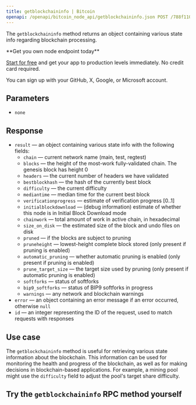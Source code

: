 ---
title: getblockchaininfo | Bitcoin
openapi: /openapi/bitcoin_node_api/getblockchaininfo.json POST /788f110831fe13808302bd79796d55e8
---

The `getblockchaininfo` method returns an object containing various state info regarding blockchain processing.

<Check>
**Get you own node endpoint today**

[Start for free](https://console.chainstack.com/) and get your app to production levels immediately. No credit card required.

You can sign up with your GitHub, X, Google, or Microsoft account.
</Check>


## Parameters

* `none`

## Response

* `result` — an object containing various state info with the following fields:
  + `chain` — current network name (main, test, regtest)
  + `blocks` — the height of the most-work fully-validated chain. The genesis block has height 0
  + `headers` — the current number of headers we have validated
  + `bestblockhash` — the hash of the currently best block
  + `difficulty` — the current difficulty
  + `mediantime` — median time for the current best block
  + `verificationprogress` — estimate of verification progress [0..1]
  + `initialblockdownload` — (debug information) estimate of whether this node is in Initial Block Download mode
  + `chainwork` — total amount of work in active chain, in hexadecimal
  + `size_on_disk` — the estimated size of the block and undo files on disk
  + `pruned` — if the blocks are subject to pruning
  + `pruneheight` — lowest-height complete block stored (only present if pruning is enabled)
  + `automatic_pruning` — whether automatic pruning is enabled (only present if pruning is enabled)
  + `prune_target_size` — the target size used by pruning (only present if automatic pruning is enabled)
  + `softforks` — status of softforks
  + `bip9_softforks` — status of BIP9 softforks in progress
  + `warnings` — any network and blockchain warnings
* `error` — an object containing an error message if an error occurred, otherwise `null`
* `id` — an integer representing the ID of the request, used to match requests with responses

## Use case

The `getblockchaininfo` method is useful for retrieving various state information about the blockchain. This information can be used for monitoring the health and progress of the blockchain, as well as for making decisions in blockchain-based applications. For example, a mining pool might use the `difficulty` field to adjust the pool's target share difficulty.

## Try the `getblockchaininfo` RPC method yourself